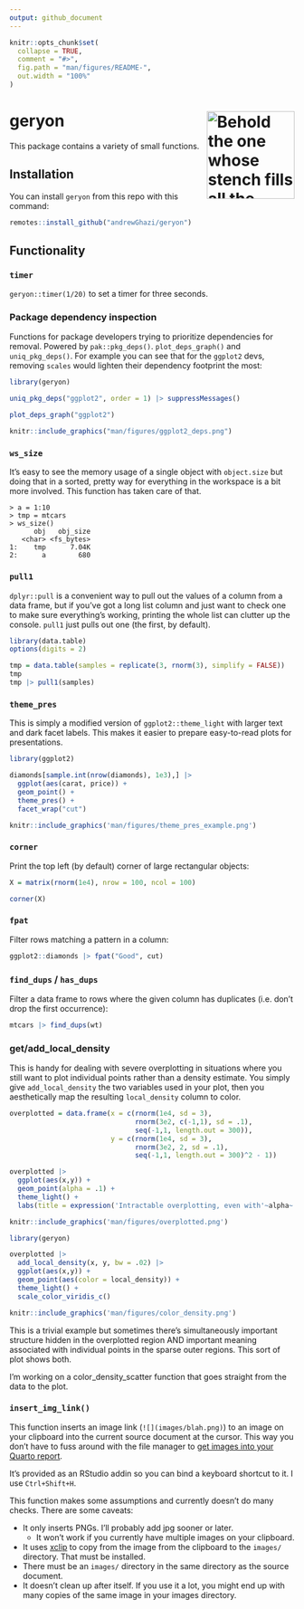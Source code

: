 ```yaml
---
output: github_document
---
```


<!-- README.md is generated from README.Rmd. Please edit that file -->

```r
knitr::opts_chunk$set(
  collapse = TRUE,
  comment = "#>",
  fig.path = "man/figures/README-",
  out.width = "100%"
)
```

# geryon <img src="man/figures/logo.png" align="right" title="Behold the one whose stench fills all the world!" height="155" />

<!-- badges: start -->
<!-- [![Lifecycle: experimental](https://img.shields.io/badge/lifecycle-experimental-orange.svg)](https://www.tidyverse.org/lifecycle/#experimental)
<!-- [![CRAN status](https://www.r-pkg.org/badges/version/geryon)](https://CRAN.R-project.org/package=geryon)
<!-- badges: end -->

This package contains a variety of small functions.

## Installation

You can install `geryon` from this repo with this command: 

```r
remotes::install_github("andrewGhazi/geryon")
```

## Functionality

### `timer`

`geryon::timer(1/20)` to set a timer for three seconds. 

### Package dependency inspection

Functions for package developers trying to prioritize dependencies for removal. Powered by `pak::pkg_deps()`. `plot_deps_graph()` and `uniq_pkg_deps()`. For example you can see that for the `ggplot2` devs, removing `scales` would lighten their dependency footprint the most:

```r
library(geryon)

uniq_pkg_deps("ggplot2", order = 1) |> suppressMessages()
```

```r
plot_deps_graph("ggplot2")
```


```r
knitr::include_graphics("man/figures/ggplot2_deps.png")
```

### `ws_size`

It's easy to see the memory usage of a single object with `object.size` but doing that in a sorted, pretty way for everything in the workspace is a bit more involved. This function has taken care of that. 

```
> a = 1:10
> tmp = mtcars
> ws_size()
      obj   obj_size
   <char> <fs_bytes>
1:    tmp      7.04K
2:      a        680
```

### `pull1`

`dplyr::pull` is a convenient way to pull out the values of a column from a data frame, but if you've got a long list column and just want to check one to make sure everything's working, printing the whole list can clutter up the console. `pull1` just pulls out one (the first, by default). 

```r
library(data.table)
options(digits = 2)

tmp = data.table(samples = replicate(3, rnorm(3), simplify = FALSE)) 
tmp
tmp |> pull1(samples)
```

### `theme_pres`

This is simply a modified version of `ggplot2::theme_light` with larger text and dark facet labels. This makes it easier to prepare easy-to-read plots for presentations.

```r
library(ggplot2)

diamonds[sample.int(nrow(diamonds), 1e3),] |>
  ggplot(aes(carat, price)) +
  geom_point() +
  theme_pres() +
  facet_wrap("cut")
```

```r
knitr::include_graphics('man/figures/theme_pres_example.png')
```

### `corner`

Print the top left (by default) corner of large rectangular objects:

```r
X = matrix(rnorm(1e4), nrow = 100, ncol = 100)

corner(X)
```

### `fpat`

Filter rows matching a pattern in a column:

```r
ggplot2::diamonds |> fpat("Good", cut)
```

### `find_dups` / `has_dups`

Filter a data frame to rows where the given column has duplicates (i.e. don't drop the first occurrence):

```r
mtcars |> find_dups(wt)
```


### get/add_local_density

This is handy for dealing with severe overplotting in situations where you still want to plot individual points rather than a density estimate. You simply give `add_local_density` the two variables used in your plot, then you aesthetically map the resulting `local_density` column to color.

```r
overplotted = data.frame(x = c(rnorm(1e4, sd = 3), 
                               rnorm(3e2, c(-1,1), sd = .1), 
                               seq(-1,1, length.out = 300)),
                         y = c(rnorm(1e4, sd = 3), 
                               rnorm(3e2, 2, sd = .1), 
                               seq(-1,1, length.out = 300)^2 - 1))

overplotted |> 
  ggplot(aes(x,y)) +
  geom_point(alpha = .1) + 
  theme_light() + 
  labs(title = expression('Intractable overplotting, even with'~alpha~' = 0.1'))
```
```r
knitr::include_graphics('man/figures/overplotted.png')
```

```r
library(geryon)

overplotted |> 
  add_local_density(x, y, bw = .02) |> 
  ggplot(aes(x,y)) +
  geom_point(aes(color = local_density)) + 
  theme_light() + 
  scale_color_viridis_c()  
```
```r
knitr::include_graphics('man/figures/color_density.png')
```

This is a trivial example but sometimes there's simultaneously important structure hidden in the overplotted region AND important meaning associated with individual points in the sparse outer regions. This sort of plot shows both.

I'm working on a color_density_scatter function that goes straight from the data to the plot.

### `insert_img_link()`

This function inserts an image link (`![](images/blah.png)`) to an image on your clipboard into the current source document at the cursor. This way you don't have to fuss around with the file manager to [get images into your Quarto report](https://quarto.org/docs/authoring/figures.html).

It's provided as an RStudio addin so you can bind a keyboard shortcut to it. I use `Ctrl+Shift+H`.

This function makes some assumptions and currently doesn't do many checks. There are some caveats: 

* It only inserts PNGs. I'll probably add jpg sooner or later.
  * It won't work if you currently have multiple images on your clipboard.
* It uses [xclip](https://www.mankier.com/1/xclip#) to copy from the image from the clipboard to the `images/` directory. That must be installed.
* There must be an `images/` directory in the same directory as the source document.
* It doesn't clean up after itself. If you use it a lot, you might end up with many copies of the same image in your images directory.
